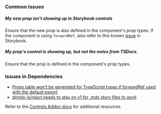 
<Meta title="Developer Guide/Writing Stories" />

### Common Issues

##### My new prop isn't showing up in Storybook controls

Ensure that the new prop is also defined in the component's prop types. If the component is using `forwardRef`, also refer to this known [issue](https://github.com/storybookjs/storybook/issues/9511) in Storybook.

##### My prop's control is showing up, but not the notes from TSDocs.

Ensure that the prop is defined in the component's prop types.

### Issues in Dependencies

- [Props table won't be generated for TypeScript types if forwardRef used with the default export](https://github.com/storybookjs/storybook/issues/9511)
- [@mdx-js/react needs to stay on v1 for .mdx story files to work](https://github.com/storybookjs/storybook/issues/17455)

Refer to the [Controls Addon docs](https://storybook.js.org/addons/@storybook/addon-controls) for additional resources.
